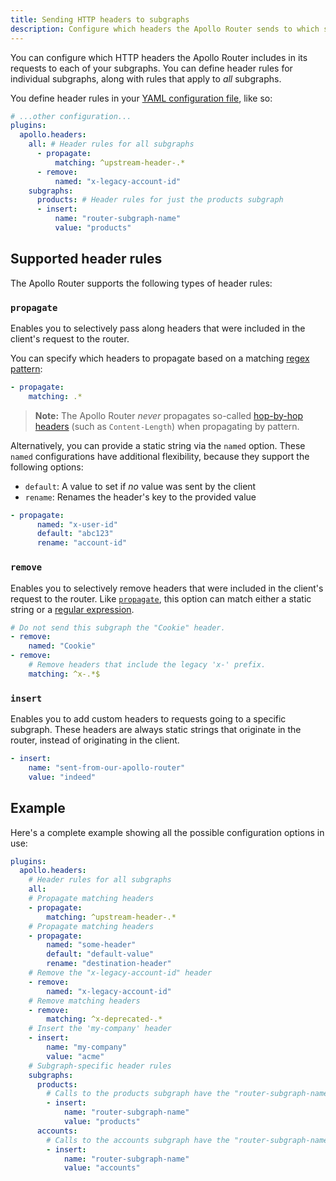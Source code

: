 ```yaml
---
title: Sending HTTP headers to subgraphs
description: Configure which headers the Apollo Router sends to which subgraphs
---
```


You can configure which HTTP headers the Apollo Router includes in its requests to each of your subgraphs. You can define header rules for individual subgraphs, along with rules that apply to _all_ subgraphs.

You define header rules in your [YAML configuration file](./overview/#configuration-file), like so:

```yaml title="router.yaml"
# ...other configuration...
plugins:
  apollo.headers:
    all: # Header rules for all subgraphs
      - propagate:
          matching: ^upstream-header-.*
      - remove:
          named: "x-legacy-account-id"
    subgraphs:
      products: # Header rules for just the products subgraph
      - insert:
          name: "router-subgraph-name"
          value: "products"

```

## Supported header rules

The Apollo Router supports the following types of header rules:

### `propagate`

Enables you to selectively pass along headers that were included in the client's request to the router.

You can specify which headers to propagate based on a matching [regex pattern](https://docs.rs/regex/latest/regex/):

```yaml
- propagate:
    matching: .*
```
> **Note:** The Apollo Router _never_ propagates so-called [hop-by-hop headers](https://developer.mozilla.org/en-US/docs/Web/HTTP/Headers#hop-by-hop_headers) (such as `Content-Length`) when propagating by pattern.


Alternatively, you can provide a static string via the `named` option. These `named` configurations have additional flexibility, because they support the following options:

- `default`: A value to set if _no_ value was sent by the client
- `rename`: Renames the header's key to the provided value

```yaml
- propagate:
      named: "x-user-id"
      default: "abc123"
      rename: "account-id"
```

### `remove`

Enables you to selectively remove headers that were included in the client's request to the router. Like [`propagate`](#propagate), this option can match either a static string or a [regular expression](https://docs.rs/regex/latest/regex/).

```yaml
# Do not send this subgraph the "Cookie" header.
- remove:
    named: "Cookie"
- remove:
    # Remove headers that include the legacy 'x-' prefix.
    matching: ^x-.*$
```

### `insert`

Enables you to add custom headers to requests going to a specific subgraph. These headers are always static strings that originate in the router, instead of originating in the client.

```yaml
- insert:
    name: "sent-from-our-apollo-router"
    value: "indeed"
```

## Example

Here's a complete example showing all the possible configuration options in use:

```yaml title="router.yaml"
plugins:
  apollo.headers:
    # Header rules for all subgraphs
    all:
    # Propagate matching headers
    - propagate:
        matching: ^upstream-header-.*
    # Propagate matching headers
    - propagate:
        named: "some-header"
        default: "default-value"
        rename: "destination-header"
    # Remove the "x-legacy-account-id" header
    - remove:
        named: "x-legacy-account-id"
    # Remove matching headers
    - remove:
        matching: ^x-deprecated-.*
    # Insert the 'my-company' header
    - insert:
        name: "my-company"
        value: "acme"
    # Subgraph-specific header rules
    subgraphs:
      products:
        # Calls to the products subgraph have the "router-subgraph-name" header set to `products`.
        - insert:
            name: "router-subgraph-name"
            value: "products"
      accounts:
        # Calls to the accounts subgraph have the "router-subgraph-name" header set to `accounts`.
        - insert:
            name: "router-subgraph-name"
            value: "accounts"
```
